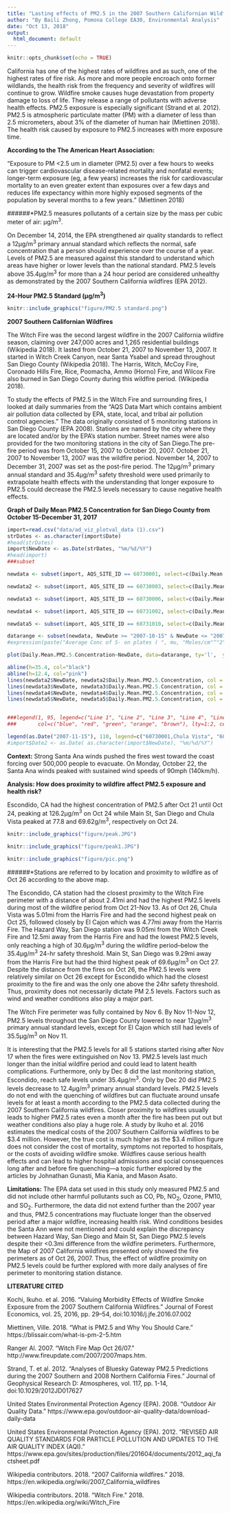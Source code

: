 ```yaml
---
title: "Lasting effects of PM2.5 in the 2007 Southern Californian Wildfires"
author: "By Baili Zhong, Pomona College EA30, Environmental Analysis"
date: "Oct 13, 2018"
output:
  html_document: default
---
```


```r
knitr::opts_chunk$set(echo = TRUE)
```

California has one of the highest rates of wildfires and as such, one of the highest rates of fire risk. As more and more people encroach onto former wildlands, the health risk from the frequency and severity of wildfires will continue to grow. Wildfire smoke causes huge devastation from property damage to loss of life. They release a range of pollutants with adverse health effects. PM2.5 exposure is especially significant (Strand et al. 2012). PM2.5 is atmospheric particulate matter (PM) with a diameter of less than 2.5 micrometers, about 3% of the diameter of human hair (Miettinen 2018). The health risk caused by exposure to PM2.5 increases with more exposure time. 

**According to the The American Heart Association:** 

“Exposure to PM <2.5 um in diameter (PM2.5) over a few hours to weeks can trigger cardiovascular disease-related mortality and nonfatal events; longer-term exposure (eg, a few years) increases the risk for cardiovascular mortality to an even greater extent than exposures over a few days and reduces life expectancy within more highly exposed segments of the population by several months to a few years.”
(Miettinen 2018)

######*PM2.5 measures pollutants of a certain size by the mass per cubic meter of air: μg/m^3^. 

On December 14, 2014, the EPA strengthened air quality standards to reflect a 12μg/m^3^ primary annual standard which reflects the normal, safe concentration that a person should experience over the course of a year. Levels of PM2.5 are measured against this standard to understand which areas have higher or lower levels than the national standard. PM2.5 levels above 35.4μg/m^3^ for more than a 24 hour period are considered unhealthy as demonstrated by the 2007 Southern California wildfires (EPA 2012).  

**24-Hour PM2.5 Standard (μg/m^3^)**
```r
knitr::include_graphics("figure/PM2.5 standard.png")
```


**2007 Southern Californian Wildfires**

The Witch Fire was the second largest wildfire in the 2007 California wildfire season, claiming over 247,000 acres and 1,265 residential buildings (Wikipedia 2018). It lasted from October 21, 2007 to November 13, 2007. It started in Witch Creek Canyon, near Santa Ysabel and spread throughout San Diego County (Wikipedia 2018). The Harris, Witch, McCoy Fire, Coronado Hills Fire, Rice, Poomacha, Ammo (Horno) Fire, and Wilcox Fire also burned in San Diego County during this wildfire period. (Wikipedia 2018). 

To study the effects of PM2.5 in the Witch Fire and surrounding fires, I looked at daily summaries from the “AQS Data Mart which contains ambient air pollution data collected by EPA, state, local, and tribal air pollution control agencies.” The data originally consisted of 5 monitoring stations in San Diego County (EPA 2008). Stations are named by the city where they are located and/or by the EPA's station number. Street names were also provided for the two monitoring stations in the city of San Diego.The pre-fire period was from October 15, 2007 to October 20, 2007. October 21, 2007 to November 13, 2007 was the wildfire period. November 14, 2007 to December 31, 2007 was set as the post-fire period. The 12μg/m^3^ primary annual standard and 35.4μg/m^3^ safety threshold were used primarily to extrapolate health effects with the understanding that longer exposure to PM2.5 could decrease the PM2.5 levels necessary to cause negative health effects.

**Graph of Daily Mean PM2.5 Concentration for San Diego County from October 15-December 31, 2017**
```r
import=read.csv("data/ad_viz_plotval_data (1).csv")
strDates <- as.character(import$Date)
#head(strDates)
import$NewDate <- as.Date(strDates, "%m/%d/%Y")
#head(import)
###subset

newdata <- subset(import, AQS_SITE_ID == 60730001, select=c(Daily.Mean.PM2.5.Concentration, NewDate))

newdata2 <- subset(import, AQS_SITE_ID == 60730003, select=c(Daily.Mean.PM2.5.Concentration, NewDate))

newdata3 <- subset(import, AQS_SITE_ID == 60730006, select=c(Daily.Mean.PM2.5.Concentration, NewDate))

newdata4 <- subset(import, AQS_SITE_ID == 60731002, select=c(Daily.Mean.PM2.5.Concentration, NewDate))

newdata5 <- subset(import, AQS_SITE_ID == 60731010, select=c(Daily.Mean.PM2.5.Concentration, NewDate))

datarange <- subset(newdata, NewDate >= "2007-10-15" & NewDate <= "2007-12-31")
#expression(paste("Average Conc of S- on plates ( ", mu, "Moles/cm"^"2"),))

plot(Daily.Mean.PM2.5.Concentration~NewDate, data=datarange, ty='l',  ylim=c(0,130), col = "blue", xlab="Date (days)", ylab=expression(paste("Daily Mean PM2.5 Concentration (", mu, "g/m"^"3")))

abline(h=35.4, col="black") 
abline(h=12.4, col="pink") 
lines(newdata2$NewDate, newdata2$Daily.Mean.PM2.5.Concentration, col = "red")
lines(newdata3$NewDate, newdata3$Daily.Mean.PM2.5.Concentration, col = "green")
lines(newdata4$NewDate, newdata4$Daily.Mean.PM2.5.Concentration, col = "orange")
lines(newdata5$NewDate, newdata5$Daily.Mean.PM2.5.Concentration, col = "brown")


###legend(1, 95, legend=c("Line 1", "Line 2", "Line 3", "Line 4", "Line 5"),
###       col=c("blue", "red", "green", "orange", "brown"), lty=1:2, cex=0.8)

legend(as.Date("2007-11-15"), 110, legend=c("60730001,Chula Vista", "60730003, El Cajon", "60730006, Hazard Way, San Diego", "60731002, Escondido, CA", "60731010, Main St, San Diego, CA", expression(paste("35.4", mu, "g/m"^"3", "LC safety threshold")), expression(paste("35.4", mu, "g/m"^"3", "primary annual standard"))), col=c("blue", "red", "green", "orange", "brown", "black", "pink"), lty=1, cex=0.65)
#import$Date2 <- as.Date( as.character(import$NewDate), "%m/%d/%Y")

```

**Context:** Strong Santa Ana winds pushed the fires west toward the coast forcing over 500,000 people to evacuate. On Monday, October 22, the Santa Ana winds peaked with sustained wind speeds of 90mph (140km/h). 

**Analysis: How does proximity to wildfire affect PM2.5 exposure and health risk?**

Escondido, CA had the highest concentration of PM2.5 after Oct 21 until Oct 24, peaking at 126.2μg/m^3^ on Oct 24 while Main St, San Diego and Chula Vista peaked at 77.8 and 69.62g/m^3^, respectively on Oct 24. 


```r
knitr::include_graphics("figure/peak.JPG")
```

```r
knitr::include_graphics("figure/peak1.JPG")
```

```r
knitr::include_graphics("figure/pic.png")
```

######*Stations are referred to by location and proximity to wildfire as of Oct 26 according to the above map.

The Escondido, CA station had the closest proximity to the Witch Fire perimeter with a distance of about 2.41mi and had the highest PM2.5 levels during most of the wildfire period from Oct 21-Nov 13. As of Oct 26, Chula Vista was 5.01mi from the Harris Fire and had the second highest peak on Oct 25, followed closely by El Cajon which was 4.77mi away from the Harris Fire. The Hazard Way, San Diego station was 9.05mi from the Witch Creek Fire and 12.5mi away from the Harris Fire and had the lowest PM2.5 levels, only reaching a high of 30.6μg/m^3^ during the wildfire period--below the 35.4μg/m^3^ 24-hr safety threshold. Main St, San Diego was 9.29mi away from the Harris Fire but had the third highest peak of 69.6μg/m^3^ on Oct 27. Despite the distance from the fires on Oct 26, the PM2.5 levels were relatively similar on Oct 26 except for Escondido which had the closest proximity to the fire and was the only one above the 24hr safety threshold. Thus, proximity does not necessarily dictate PM 2.5 levels. Factors such as wind and weather conditions also play a major part. 

The Witch Fire perimeter was fully contained by Nov 6. By Nov 11-Nov 12, PM2.5 levels throughout the San Diego County lowered to near 12μg/m^3^ primary annual standard levels, except for El Cajon which still had levels of 35.5μg/m^3^ on Nov 11. 

It is interesting that the PM2.5 levels for all 5 stations started rising after Nov 17 when the fires were extinguished on Nov 13. PM2.5 levels last much longer than the initial wildfire period and could lead to latent health complications. Furthermore, only by Dec 8 did the last monitoring station, Escondido, reach safe levels under 35.4μg/m^3^. Only by Dec 20 did PM2.5 levels decrease to 12.4μg/m^3^ primary annual standard levels. PM2.5 levels do not end with the quenching of wildfires but can fluctuate around unsafe levels for at least a month according to the PM2.5 data collected during the 2007 Southern California wildfires. Closer proximity to wildfires usually leads to higher PM2.5 rates even a month after the fire has been put out but weather conditions also play a huge role. A study by Ikuho et al. 2016 estimates the medical costs of the 2007 Southern California wildfires to be $3.4 million. However, the true cost is much higher as the $3.4 million figure does not consider the cost of mortality, symptoms not reported to hospitals, or the costs of avoiding wildfire smoke. Wildfires cause serious health effects and can lead to higher hospital admissions and social consequences long after and before fire quenching—a topic further explored by the articles by Johnathan Gunasti, Mia Kania, and Mason Asato.

**Limitations:** The EPA data set used in this study only measured PM2.5 and did not include other harmful pollutants such as CO, Pb, NO~2~, Ozone, PM10, and SO~2~.  Furthermore, the data did not extend further than the 2007 year and thus, PM2.5 concentrations may fluctuate longer than the observed period after a major wildfire, increasing health risk.  Wind conditions besides the Santa Ann were not mentioned and could explain the discrepancy between Hazard Way, San Diego and Main St, San Diego PM2.5 levels despite their <0.3mi difference from the wildfire perimeters. Furthermore, the Map of 2007 California wildfires presented only showed the fire perimeters as of Oct 26, 2007. Thus, the effect of wildfire proximity on PM2.5 levels could be further explored with more daily analyses of fire perimeter to monitoring station distance.

**LITERATURE CITED**

Kochi, Ikuho. et al. 2016. “Valuing Morbidity Effects of Wildfire Smoke Exposure from the 2007 Southern California Wildfires.” Journal of Forest Economics, vol. 25, 2016, pp. 29–54, doi:10.1016/j.jfe.2016.07.002

Miettinen, Ville. 2018. “What is PM2.5 and Why You Should Care.” https://blissair.com/what-is-pm-2-5.htm

Ranger Al. 2007. “Witch Fire Map Oct 26/07.” http://www.fireupdate.com/2007/2007maps.htm.

Strand, T. et al. 2012. “Analyses of Bluesky Gateway PM2.5 Predictions during the 2007 Southern and 2008 Northern California Fires.” Journal of Geophysical Research D: Atmospheres, vol. 117, pp. 1-14, doi:10.1029/2012JD017627

United States Environmental Protection Agency (EPA). 2008. “Outdoor Air Quality Data.” https://www.epa.gov/outdoor-air-quality-data/download-daily-data   

United States Environmental Protection Agency (EPA). 2012. “REVISED AIR QUALITY STANDARDS FOR PARTICLE POLLUTION AND UPDATES TO THE AIR QUALITY INDEX (AQI).” https://www.epa.gov/sites/production/files/201604/documents/2012_aqi_factsheet.pdf

Wikipedia contributors. 2018. "2007 California wildfires." 2018. https://en.wikipedia.org/wiki/2007_California_wildfires  

Wikipedia contributors. 2018. "Witch Fire." 2018. https://en.wikipedia.org/wiki/Witch_Fire



